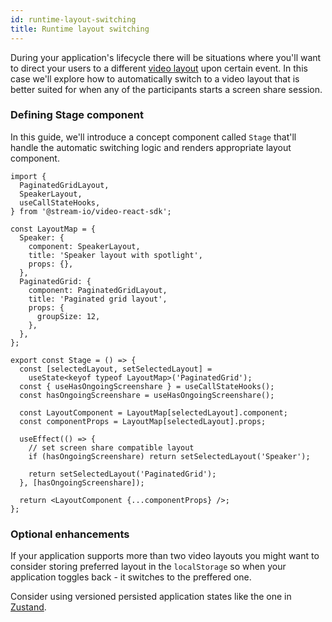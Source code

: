 ```yaml
---
id: runtime-layout-switching
title: Runtime layout switching
---
```


During your application's lifecycle there will be situations where you'll want to direct your users to a different [video layout](./04-video-layout.mdx) upon certain event. In this case we'll explore how to automatically switch to a video layout that is better suited for when any of the participants starts a screen share session.

### Defining Stage component

In this guide, we'll introduce a concept component called `Stage` that'll handle the automatic switching logic and renders appropriate layout component.

```tsx
import {
  PaginatedGridLayout,
  SpeakerLayout,
  useCallStateHooks,
} from '@stream-io/video-react-sdk';

const LayoutMap = {
  Speaker: {
    component: SpeakerLayout,
    title: 'Speaker layout with spotlight',
    props: {},
  },
  PaginatedGrid: {
    component: PaginatedGridLayout,
    title: 'Paginated grid layout',
    props: {
      groupSize: 12,
    },
  },
};

export const Stage = () => {
  const [selectedLayout, setSelectedLayout] =
    useState<keyof typeof LayoutMap>('PaginatedGrid');
  const { useHasOngoingScreenshare } = useCallStateHooks();
  const hasOngoingScreenshare = useHasOngoingScreenshare();

  const LayoutComponent = LayoutMap[selectedLayout].component;
  const componentProps = LayoutMap[selectedLayout].props;

  useEffect(() => {
    // set screen share compatible layout
    if (hasOngoingScreenshare) return setSelectedLayout('Speaker');

    return setSelectedLayout('PaginatedGrid');
  }, [hasOngoingScreenshare]);

  return <LayoutComponent {...componentProps} />;
};
```

### Optional enhancements

If your application supports more than two video layouts you might want to consider storing preferred layout in the `localStorage` so when your application toggles back - it switches to the preffered one.

Consider using versioned persisted application states like the one in [Zustand](https://github.com/pmndrs/zustand#persist-middleware).
